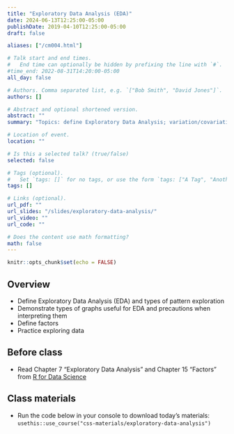 ```yaml
---
title: "Exploratory Data Analysis (EDA)"
date: 2024-06-13T12:25:00-05:00
publishDate: 2019-04-10T12:25:00-05:00
draft: false

aliases: ["/cm004.html"]

# Talk start and end times.
#   End time can optionally be hidden by prefixing the line with `#`.
#time_end: 2022-08-31T14:20:00-05:00
all_day: false

# Authors. Comma separated list, e.g. `["Bob Smith", "David Jones"]`.
authors: []

# Abstract and optional shortened version.
abstract: ""
summary: "Topics: define Exploratory Data Analysis; variation/covariation with EDA; intro to factors."

# Location of event.
location: ""

# Is this a selected talk? (true/false)
selected: false

# Tags (optional).
#   Set `tags: []` for no tags, or use the form `tags: ["A Tag", "Another Tag"]` for one or more tags.
tags: []

# Links (optional).
url_pdf: ""
url_slides: "/slides/exploratory-data-analysis/"
url_video: ""
url_code: ""

# Does the content use math formatting?
math: false
---
```


```r
knitr::opts_chunk$set(echo = FALSE)
```

## Overview

* Define Exploratory Data Analysis (EDA) and types of pattern exploration
* Demonstrate types of graphs useful for EDA and precautions when interpreting them
* Define factors
* Practice exploring data


## Before class

* Read Chapter 7 “Exploratory Data Analysis” and Chapter 15 "Factors" from [R for Data Science](http://r4ds.had.co.nz/)


## Class materials

* Run the code below in your console to download today’s materials: `usethis::use_course("css-materials/exploratory-data-analysis")`


<!--
* [Exploratory data analysis](/notes/exploratory-data-analysis/)
* [Practice exploring college education data](/notes/exploratory-data-analysis-practice/)

## Additional resources

* Antony Unwin [Graphical Data Analysis with R](https://catalog.lib.uchicago.edu/vufind/Record/11609643#). It covers a range of graphical methods for data exploration and analysis; draws on packages beyond `ggplot2` for statistical graphics.
* Cheat Sheet [Data visualization with ggplot2](https://raw.githubusercontent.com/rstudio/cheatsheets/main/data-visualization.pdf)

-->


<!--
* Copied from the lecture on data wrangling, notes on factors: [Practice transforming and visualizing factors](/notes/factors-exercise/)
-->
